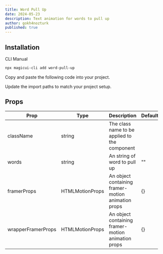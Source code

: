 ```yaml
---
title: Word Pull Up
date: 2024-05-23
description: Text animation for words to pull up
author: gokh4nozturk
published: true
---
```


<ComponentPreview name="word-pull-up-demo" />

## Installation

<Tabs defaultValue="cli">

<TabsList>
  <TabsTrigger value="cli">CLI</TabsTrigger>
  <TabsTrigger value="manual">Manual</TabsTrigger>
</TabsList>
<TabsContent value="cli">

```bash
npx magicui-cli add word-pull-up
```

</TabsContent>

<TabsContent value="manual">

<Steps>

<Step>Copy and paste the following code into your project.</Step>

<ComponentSource name="word-pull-up" />

<Step>Update the import paths to match your project setup.</Step>

</Steps>

</TabsContent>

</Tabs>

## Props

| Prop               | Type            | Description                                        | Default |
| ------------------ | --------------- | -------------------------------------------------- | ------- |
| className          | string          | The class name to be applied to the component      |         |
| words              | string          | An string of word to pull up                       | ""      |
| framerProps        | HTMLMotionProps | An object containing framer-motion animation props | {}      |
| wrapperFramerProps | HTMLMotionProps | An object containing framer-motion animation props | {}      |
